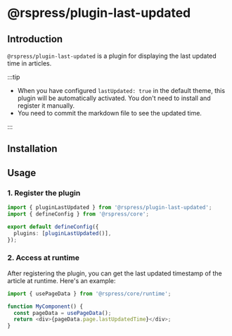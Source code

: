 # @rspress/plugin-last-updated <SourceCode href="https://github.com/web-infra-dev/rspress/tree/main/packages/plugin-last-updated" />


## Introduction

`@rspress/plugin-last-updated` is a plugin for displaying the last updated time in articles.

:::tip

- When you have configured `lastUpdated: true` in the default theme, this plugin will be automatically activated. You don't need to install and register it manually.
- You need to commit the markdown file to see the updated time.

:::

## Installation

<PackageManagerTabs command="add @rspress/plugin-last-updated -D" />

## Usage

### 1. Register the plugin

```ts title="rspress.config.ts"
import { pluginLastUpdated } from '@rspress/plugin-last-updated';
import { defineConfig } from '@rspress/core';

export default defineConfig({
  plugins: [pluginLastUpdated()],
});
```

### 2. Access at runtime

After registering the plugin, you can get the last updated timestamp of the article at runtime. Here's an example:

```ts
import { usePageData } from '@rspress/core/runtime';

function MyComponent() {
  const pageData = usePageData();
  return <div>{pageData.page.lastUpdatedTime}</div>;
}
```
